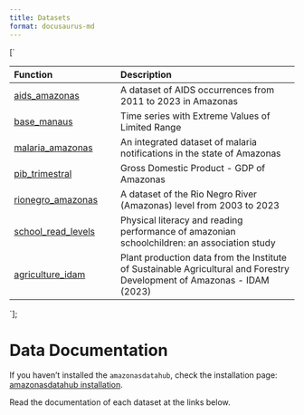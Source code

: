```yaml
---
title: Datasets
format: docusaurus-md
---
```





[`
<table>
<colgroup>
<col style="width: 37%" />
<col style="width: 62%" />
</colgroup>
<thead>
<tr class="header">
<th style="text-align: left;">Function</th>
<th style="text-align: left;">Description</th>
</tr>
</thead>
<tbody>
<tr class="odd">
<td style="text-align: left;"><a href="./aids_amazonas">aids_amazonas</a></td>
<td style="text-align: left;">A dataset of AIDS occurrences from 2011 to 2023 in Amazonas</td>
</tr>
<tr class="even">
<td style="text-align: left;"><a href="./base_manaus">base_manaus</a></td>
<td style="text-align: left;">Time series with Extreme Values of Limited Range</td>
</tr>
<tr class="odd">
<td style="text-align: left;"><a href="./malaria_amazonas">malaria_amazonas</a></td>
<td style="text-align: left;">An integrated dataset of malaria notifications in the state of Amazonas</td>
</tr>
<tr class="even">
<td style="text-align: left;"><a href="./pib_trimestral">pib_trimestral</a></td>
<td style="text-align: left;">Gross Domestic Product - GDP of Amazonas</td>
</tr>
<tr class="odd">
<td style="text-align: left;"><a href="./rionegro_amazonas">rionegro_amazonas</a></td>
<td style="text-align: left;">A dataset of the Rio Negro River (Amazonas) level from 2003 to 2023</td>
</tr>
<tr class="even">
<td style="text-align: left;"><a href="./school_read_levels">school_read_levels</a></td>
<td style="text-align: left;">Physical literacy and reading performance of amazonian schoolchildren: an association study</td>
</tr>
<tr class="odd">
<td style="text-align: left;"><a href="./agriculture_idam">agriculture_idam</a></td>
<td style="text-align: left;">Plant production data from the Institute of Sustainable Agricultural and Forestry Development of Amazonas - IDAM (2023)</td>
</tr>
</tbody>
</table>
`];

# Data Documentation

If you haven’t installed the `amazonasdatahub`, check the installation
page: [amazonasdatahub installation](../instalacao).

Read the documentation of each dataset at the links below.

<div dangerouslySetInnerHTML={{ __html: quartoRawHtml[0] }} />
